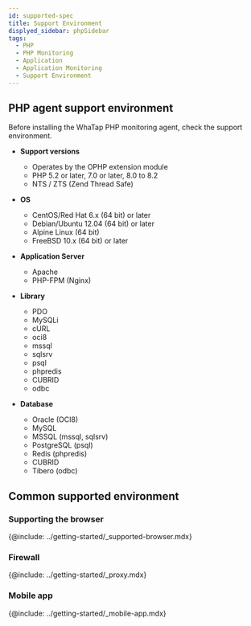```yaml
---
id: supported-spec
title: Support Environment
displyed_sidebar: phpSidebar
tags:
  - PHP
  - PHP Monitoring
  - Application
  - Application Monitoring
  - Support Environment
---
```



## PHP agent support environment

Before installing the WhaTap PHP monitoring agent, check the support environment.

-   **Support versions**

    -   Operates by the OPHP extension module
    -   PHP 5.2 or later, 7.0 or later, 8.0 to 8.2
    -   NTS / ZTS (Zend Thread Safe)

-   **OS**

    -   CentOS/Red Hat 6.x (64 bit) or later
    -   Debian/Ubuntu 12.04 (64 bit) or later
    -   Alpine Linux (64 bit)
    -   FreeBSD 10.x (64 bit) or later

-   **Application Server**

    -   Apache
    -   PHP-FPM (Nginx)

-   **Library**

    -   PDO
    -   MySQLi
    -   cURL
    -   oci8
    -   mssql
    -   sqlsrv
    -   psql
    -   phpredis
    -   CUBRID
    -   odbc

-   **Database**

    -   Oracle (OCI8)
    -   MySQL
    -   MSSQL (mssql, sqlsrv)
    -   PostgreSQL (psql)
    -   Redis (phpredis)
    -   CUBRID
    -   Tibero (odbc)

## Common supported environment

### Supporting the browser

{@include: ../getting-started/_supported-browser.mdx}  

### Firewall

{@include: ../getting-started/_proxy.mdx} 

### Mobile app

{@include: ../getting-started/_mobile-app.mdx} 
